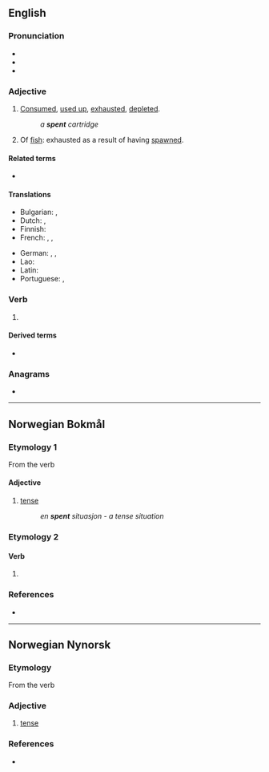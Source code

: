 ==English==

===Pronunciation===
* {{IPA|en|/ˈspɛnt/}}
* {{audio|en|en-us-spent.ogg|Audio (US)}}
* {{rhymes|en|ɛnt|s=1}}

===Adjective===
{{en-adj|-}}

# [[consumed|Consumed]], [[used up]], [[exhaust]]ed, [[deplete]]d.
#: ''a '''spent''' cartridge''
# Of [[fish]]: exhausted as a result of having [[spawn]]ed.

====Related terms====
* {{l|en|spent force}}

====Translations====
{{trans-top|used up}}
* Bulgarian: {{t+|bg|изразходен}}, {{t+|bg|отработен}}
* Dutch: {{t+|nl|vermoeid}}, {{t+|nl|uitgeput}}
* Finnish: {{t+|fi|käytetty}}
* French: {{t+|fr|épuisé}}, {{t+|fr|fatigué}}, {{t+|fr|éreinté}}
{{trans-mid}}
* German: {{t+|de|leer}}, {{t+|de|aufgebraucht}}, {{t+|de|entleert}}
* Lao: {{t|lo|ໝົດ}}
* Latin: {{t|la|effētus}}
* Portuguese: {{t+|pt|usada|f}}, {{t+|pt|usado|m}}
{{trans-bottom}}

===Verb===
{{head|en|verb form}}

# {{en-past of|spend}}

====Derived terms====
* {{l|en|ill-spent}}

===Anagrams===
* {{anagrams|en|a=enpst|Pents|pents}}

----

==Norwegian Bokmål==

===Etymology 1===
From the verb {{m|nb|spenne}}

====Adjective====
{{head|nb|adjective|neuter singular|spent|definite singular and plural|spente}}

# [[tense]]
#: ''en '''spent''' situasjon - a tense situation''

===Etymology 2===

====Verb====
{{nb-verb-form}}

# {{inflection of|nb|spenne||past|part}}

===References===
* {{R:The Bokmål Dictionary}}

----

==Norwegian Nynorsk==

===Etymology===
From the verb {{m|nn|spenne}}

===Adjective===
{{head|nn|adjective|neuter singular|spent|definite singular and plural|spente}}

# [[tense]]

===References===
* {{R:The Nynorsk Dictionary}}